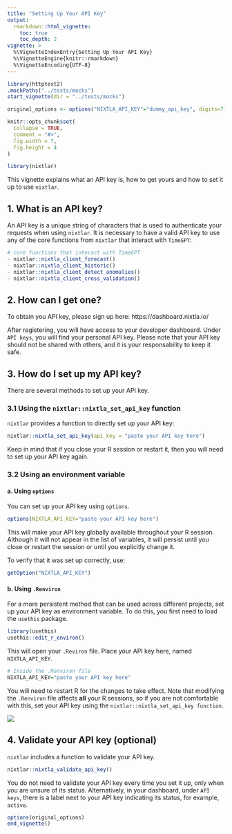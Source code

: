 ```yaml
---
title: "Setting Up Your API Key"
output: 
  rmarkdown::html_vignette:
    toc: true 
    toc_depth: 2
vignette: >
  %\VignetteIndexEntry{Setting Up Your API Key}
  %\VignetteEngine{knitr::rmarkdown}
  %\VignetteEncoding{UTF-8}
---
```

```r
library(httptest2)
.mockPaths("../tests/mocks")
start_vignette(dir = "../tests/mocks")

original_options <- options("NIXTLA_API_KEY"="dummy_api_key", digits=7)

knitr::opts_chunk$set(
  collapse = TRUE,
  comment = "#>", 
  fig.width = 7, 
  fig.height = 4
)
```

```r
library(nixtlar)
```

This vignette explains what an API key is, how to get yours and how to set it up to use `nixtlar`. 

## 1. What is an API key? 
An API key is a unique string of characters that is used to authenticate your requests when using `nixtlar`. It is necessary to have a valid API key to use any of the core functions from `nixtlar` that interact with `TimeGPT`: 

```r
# core functions that interact with TimeGPT
- nixtlar::nixtla_client_forecast()
- nixtlar::nixtla_client_historic()
- nixtlar::nixtla_client_detect_anomalies()
- nixtlar::nixtla_client_cross_validation()
```

## 2. How can I get one? 
To obtain you API key, please sign up here: https://dashboard.nixtla.io/ 

After registering, you will have access to your developer dashboard. Under `API keys`, you will find your personal API key. Please note that your API key should not be shared with others, and it is your responsability to keep it safe. 

## 3. How do I set up my API key? 

There are several methods to set up your API key. 

### 3.1 Using the `nixtlar::nixtla_set_api_key` function

`nixtlar` provides a function to directly set up your API key: 

```r
nixtlar::nixtla_set_api_key(api_key = "paste your API key here")
```

Keep in mind that if you close your R session or restart it, then you will need to set up your API key again.

### 3.2 Using an environment variable 

#### a. Using `options`

You can set up your API key using `options`. 

```r
options(NIXTLA_API_KEY="paste your API key here")
```

This will make your API key globally available throughout your R session. Although it will not appear in the list of variables, it will persist until you close or restart the session or until you explicitly change it.

To verify that it was set up correctly, use:

```r
getOption("NIXTLA_API_KEY")
```

#### b. Using `.Renviron` 

For a more persistent method that can be used across different projects, set up your API key as environment variable. To do this, you first need to load the `usethis` package.

```r
library(usethis)
usethis::edit_r_environ()
```

This will open your `.Reviron` file. Place your API key here, named `NIXTLA_API_KEY`.

```r
# Inside the .Renviron file 
NIXTLA_API_KEY="paste your API key here"
```

You will need to restart R for the changes to take effect. Note that modifying the `.Renviron` file affects **all** your R sessions, so if you are not comfortable with this, set your API key using the `nixtlar::nixtla_set_api_key function`.

![](../man/figures/diagram.png) 

## 4. Validate your API key (optional)

`nixtlar` includes a function to validate your API key.

```r
nixtlar::nixtla_validate_api_key()
```

You do not need to validate your API key every time you set it up, only when you are unsure of its status. Alternatively, in your dashboard, under `API keys`, there is a label next to your API key indicating its status, for example, `active`. 

```r
options(original_options)
end_vignette()
```

